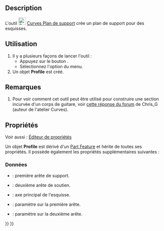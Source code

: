 <languages/>

{{Docnav/fr
|[[Curves_Sweep2Rails/fr|Deux courbes par balayage]]
|[[Curves_PipeshellProfile/fr|Profils d'enveloppe d'un tube]]
|[[Curves_Workbench/fr|Atelier Curves]]
|IconL=Curves_Sweep2Rails.svg
|IconR=Curves_PipeshellProfile.svg
|IconC=Curves_workbench_icon.svg
}}

{{GuiCommand/fr
|Name=Curves ProfileSupport
|Name/fr=Curves Plan de support
|MenuLocation=Surfaces → Profile support plane
|Workbenches=[[Curves_Workbench/fr|Curves]]
}}

==Description==

L'outil [[Image:Curves_ProfileSupport.svg|24px]] [[Curves_ProfileSupport/fr|Curves Plan de support]] crée un plan de support pour des esquisses.

<span id="Usage"></span>
==Utilisation==

# Il y a plusieurs façons de lancer l'outil :
#* Appuyez sur le bouton {{Button|[[Image:Curves_ProfileSupport.svg|16px]] [[Curves_ProfileSupport|Profile support plane]]}}.
#* Sélectionnez l'option {{MenuCommand|Surfaces → [[Image:Curves_ProfileSupport.svg|16px]] Profile support plane}} du menu.
# Un objet '''Profile''' est créé.

<span id="Notes"></span>
==Remarques==

# Pour voir comment cet outil peut être utilisé pour construire une section incurvée d'un corps de guitare, voir [https://forum.freecad.org/viewtopic.php?f=3&t=22675&start=90#p203978 cette réponse du forum] de Chris_G (auteur de l'atelier Curves).

<span id="Properties"></span>
==Propriétés==

Voir aussi : [[Property_editor/fr|Éditeur de propriétés]]

Un objet '''Profile''' est dérivé d'un [[Part_Feature/fr|Part Feature]] et hérite de toutes ses propriétés. Il possède également les propriétés supplémentaires suivantes :

<span id="Data"></span>
===Données===

{{TitleProperty|Profile}}

* {{PropertyData|Edge1|LinkSub|Dynamic}} : première arête de support.
* {{PropertyData|Edge2|LinkSub|Dynamic}} : deuxième arête de soutien.
* {{PropertyData|MainAxis|Vector|Dynamic}} : axe principal de l'esquisse.
* {{PropertyData|Parameter1|Float|Dynamic}} : paramètre sur la première arête.
* {{PropertyData|Parameter2|Float|Dynamic}} : paramètre sur la deuxième arête.


{{Docnav/fr
|[[Curves_Sweep2Rails/fr|Deux courbes par balayage]]
|[[Curves_PipeshellProfile/fr|Profils d'enveloppe d'un tube]]
|[[Curves_Workbench/fr|Atelier Curves]]
|IconL=Curves_Sweep2Rails.svg
|IconR=Curves_PipeshellProfile.svg
|IconC=Curves_workbench_icon.svg
}}

{{Curves Tools navi{{#translation:}}}}
{{Userdocnavi{{#translation:}}}}